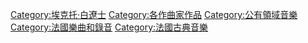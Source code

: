 {{NoteTA|G1=Music}}
{{Commons category|Compositions by Hector Berlioz}}
{{Category explanation|[[埃克托·柏辽兹|埃克托·柏辽兹]]的音乐作品}}
{{DEFAULTSORT:Berlioz, Hector}}
[[Category:埃克托·白遼士|Category:埃克托·白遼士]]
[[Category:各作曲家作品|Category:各作曲家作品]]
[[Category:公有領域音樂|Category:公有領域音樂]]
[[Category:法國樂曲和錄音|Category:法國樂曲和錄音]]
[[Category:法國古典音樂|Category:法國古典音樂]]